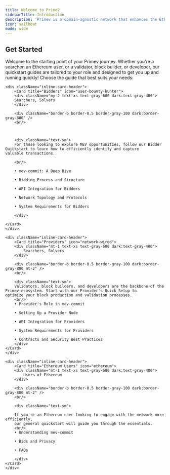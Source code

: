 ```yaml
---
title: Welcome to Primev
sidebarTitle: Introduction
description: 'Primev is a domain-agnostic network that enhances the Ethereum blockbuilding experience by streamlining MEV coordination and improving the interaction among searchers, users, and builders.'
icon: sailboat
mode: wide
---
```


## Get Started

Welcome to the starting point of your Primev journey. Whether you're a searcher, an Ethereum user, or a validator, block builder,
or developer, our quickstart guides are tailored to your role and designed to get you up and running quickly!
Choose the guide that best suits your needs:

<CardGroup cols={3}>

    <div className="inline-card-header">
        <Card title="Bidders" icon="user-bounty-hunter">
        <div className="my-2 text-xs text-gray-600 dark:text-gray-400">
        Searchers, Solvers
        </div>

        <div className="border-b border-0.5 border-gray-100 dark:border-gray-800" />
        <br/>



        <div className="text-sm">
        For those looking to explore MEV opportunities, follow our Bidder Quickstart to learn how to efficiently identify and capture
    valuable transactions.

        <br/>

        • mev-commit: A Deep Dive

        • Bidding Process and Structure

        • API Integration for Bidders

        • Network Topology and Protocols

        • System Requirements for Bidders

        </div>

    </Card>
    </div>

    <div className="inline-card-header">
        <Card title="Providers" icon="network-wired">
        <div className="mt-1 text-xs text-gray-600 dark:text-gray-400">
            Searchers, Solvers
        </div>

        <div className="border-b border-0.5 border-gray-100 dark:border-gray-800 mt-2" />
        <br/>

        <div className="text-sm">
        Validators, block builders, and developers are the backbone of the Primev ecosystem. Start with our Provider's Quick Setup to
    optimize your block production and validation processes.
        <br/>
        • Provider's Role in mev-commit

        • Setting Up a Provider Node

        • API Integration for Providers

        • System Requirements for Providers

        • Contracts and Security Best Practices
        </div>
    </Card>
    </div>

    <div className="inline-card-header">
        <Card title="Ethereum Users" icon="ethereum">
        <div className="mt-1 text-xs text-gray-600 dark:text-gray-400">
            Users of Ethereum
        </div>

        <div className="border-b border-0.5 border-gray-100 dark:border-gray-800 mt-2" />
        <br/>

        <div className="text-sm">

        If you're an Ethereum user looking to engage with the network more efficiently,
        our general quickstart will guide you through the essentials.
        <br/>
        • Understanding mev-commit

        • Bids and Privacy

        • FAQs

        </div>
    </Card>
    </div>

</CardGroup>
